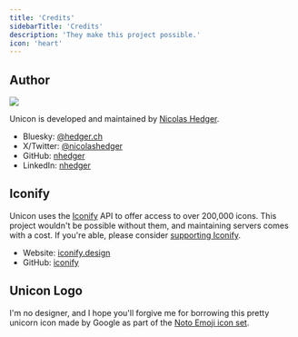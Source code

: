 ```yaml
---
title: 'Credits'
sidebarTitle: 'Credits'
description: 'They make this project possible.'
icon: 'heart'
---
```


## Author

<img className="h-32 w-32 rounded-md" src="https://avatars.githubusercontent.com/u/649677?v=4" />

Unicon is developed and maintained by [Nicolas Hedger](https://bsky.app/profile/hedger.ch).

- Bluesky: [@hedger.ch](https://bsky.app/profile/hedger.ch)
- X/Twitter: [@nicolashedger](https://twitter.com/nicolashedger)
- GitHub: [nhedger](https://github.com/nhedger)
- LinkedIn: [nhedger](https://www.linkedin.com/in/nhedger)

## Iconify

Unicon uses the [Iconify](https://iconify.design) API to offer access to over 200,000 icons. 
This project wouldn't be possible without them, and maintaining servers comes with a cost. 
If you're able, please consider [supporting Iconify](https://iconify.design/sponsors/).

- Website: [iconify.design](https://iconify.design)
- GitHub: [iconify](https://github.com/iconify)

## Unicon Logo

I'm no designer, and I hope you'll forgive me for borrowing this pretty unicorn icon
made by Google as part of the [Noto Emoji icon set](https://icon-sets.iconify.design/noto/).